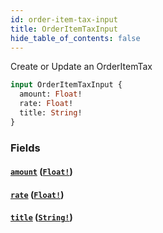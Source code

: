 ```yaml
---
id: order-item-tax-input
title: OrderItemTaxInput
hide_table_of_contents: false
---
```



Create or Update an OrderItemTax

```graphql
input OrderItemTaxInput {
  amount: Float!
  rate: Float!
  title: String!
}
```


### Fields

#### [`amount`](#) ([`Float!`](/demand/api/graphql-storefront/reference/scalars/float))




#### [`rate`](#) ([`Float!`](/demand/api/graphql-storefront/reference/scalars/float))




#### [`title`](#) ([`String!`](/demand/api/graphql-storefront/reference/scalars/string))







